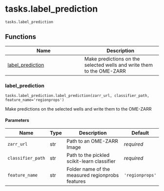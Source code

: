 # tasks.label_prediction { #operetta_compose.tasks.label_prediction }

`tasks.label_prediction`



## Functions

| Name | Description |
| --- | --- |
| [label_prediction](#operetta_compose.tasks.label_prediction.label_prediction) | Make predictions on the selected wells and write them to the OME-ZARR |

### label_prediction { #operetta_compose.tasks.label_prediction.label_prediction }

`tasks.label_prediction.label_prediction(zarr_url, classifier_path, feature_name='regionprops')`

Make predictions on the selected wells and write them to the OME-ZARR

#### Parameters

| Name              | Type   | Description                                      | Default         |
|-------------------|--------|--------------------------------------------------|-----------------|
| `zarr_url`        | str    | Path to an OME-ZARR Image                        | _required_      |
| `classifier_path` | str    | Path to the pickled scikit-learn classifier      | _required_      |
| `feature_name`    | str    | Folder name of the measured regionprobs features | `'regionprops'` |
